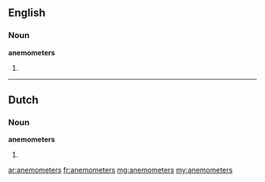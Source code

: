 ==English==

===Noun===
'''anemometers'''

# {{plural of|[[anemometer]]}}

----

==Dutch==

===Noun===
'''anemometers''' 

# {{nl-noun-form|pl=1|anemometer}}

[[ar:anemometers]]
[[fr:anemometers]]
[[mg:anemometers]]
[[my:anemometers]]